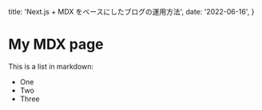 
  title: 'Next.js + MDX をベースにしたブログの運用方法',
  date: '2022-06-16',
}

# My MDX page

This is a list in markdown:

- One
- Two
- Three

